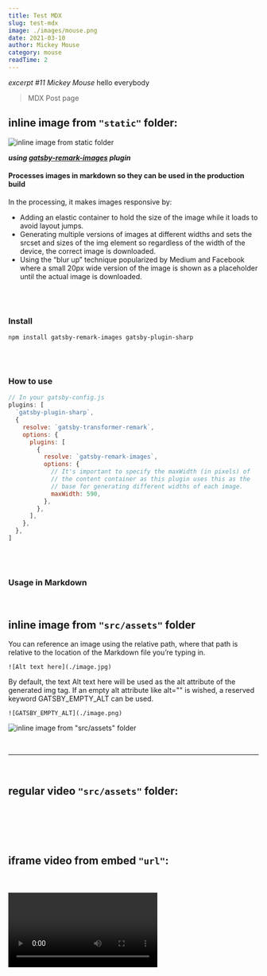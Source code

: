 ```yaml
---
title: Test MDX
slug: test-mdx
image: ./images/mouse.png
date: 2021-03-10
author: Mickey Mouse
category: mouse
readTime: 2
---
```



_excerpt #11 Mickey Mouse_ hello everybody

<section className="mdx-page">

> MDX Post page

## inline image from `"static"` folder:

<div className="mdx-img">

![inline image from static folder](../android-chrome-192x192.png)

</div>

**_using [gatsby-remark-images](https://www.gatsbyjs.com/plugins/gatsby-remark-images/) plugin_**

<div className="nice-text">
  <h4>
    Processes images in markdown so they can be used in the production build
  </h4>
  <FaInfo className="nice-text-icon" />

In the processing, it makes images responsive by:

- Adding an elastic container to hold the size of the image while it loads to avoid layout jumps.
- Generating multiple versions of images at different widths and sets the srcset and sizes of the img element so regardless of the width of the device, the correct image is downloaded.
- Using the “blur up” technique popularized by Medium and Facebook where a small 20px wide version of the image is shown as a placeholder until the actual image is downloaded.

</div>
<br />
<br />

</section>

### Install

`npm install gatsby-remark-images gatsby-plugin-sharp`

<br />
<br />

### How to use

```javascript
// In your gatsby-config.js
plugins: [
  `gatsby-plugin-sharp`,
  {
    resolve: `gatsby-transformer-remark`,
    options: {
      plugins: [
        {
          resolve: `gatsby-remark-images`,
          options: {
            // It's important to specify the maxWidth (in pixels) of
            // the content container as this plugin uses this as the
            // base for generating different widths of each image.
            maxWidth: 590,
          },
        },
      ],
    },
  },
]
```

<br />
<br />

### Usage in Markdown

<br />

## inline image from `"src/assets"` folder

You can reference an image using the relative path, where that path is relative to the location of the Markdown file you’re typing in.

`![Alt text here](./image.jpg)`

By default, the text Alt text here will be used as the alt attribute of the generated img tag.
If an empty alt attribute like alt="" is wished, a reserved keyword GATSBY_EMPTY_ALT can be used.

`![GATSBY_EMPTY_ALT](./image.png)`

<div className="mdx-img">

![inline image from `"src/assets"` folder](../../assets/banner-about.jpg)

</div>

<br />

---

<br />

## regular video `"src/assets"` folder:

<br />
<br />

<RegVideo />

<br />
<br />

## iframe video from embed `"url"`:

<br />
<br />

<Video />

<br />
<br />

<Video
  src="https://www.youtube.com/embed/nzgRa-Ff73k"
  title="Deep Space House Show 001 | Deep House Mix | 2012"
/>

<br />
<br />

---

<br />
<br />
<h2>random h2</h2>
<h2 title="true">yet random h2</h2>
<h4>random h4</h4>
<h4 title="true">yet random h4</h4>

`inlineCode sample styling`

<blockquote>
  <h5>
    blockquote element sample styling{' '}
    <a
      href="https://www.blindtextgenerator.com/lorem-ipsum"
      target="_blank"
      rel="nofollow noreferrer noopener"
    >
      (text generator link)
    </a>
  </h5>
</blockquote>
<blockquote display="default">
  A wonderful serenity has taken possession of my entire soul, like these sweet
  mornings of spring which I enjoy with my whole heart. I am alone, and feel the
  charm of existence in this spot, which was created for the bliss of souls like
  mine. I am so happy, my dear friend, so absorbed in the exquisite sense of
  mere tranquil existence, that I neglect my talents. I should be incapable of
  drawing a single stroke at the present moment; and yet I feel that I never was
  a greater artist than now. When, while the lovely valley teems with vapour
  around me, and the meridian sun strikes the upper surface of the impenetrable
  foliage of my trees, and but a few stray gleams steal into the inner
  sanctuary, I throw myself down among the tall grass by the trickling stream;
  and, as I lie close to the earth, a thousand unknown plants are noticed by me:
  when I hear the buzz of the little world among the stalks, and grow familiar
  with the countless indescribable forms of the insects and flies, then I feel
  the presence of the Almighty, who formed us in his own image, and the breath
</blockquote>

<blockquote display="info">
  Far far away, behind the word mountains, far from the countries Vokalia and
  Consonantia, there live the blind texts. Separated they live in Bookmarksgrove
  right at the coast of the Semantics, a large language ocean. A small river
  named Duden flows by their place and supplies it with the necessary
  regelialia. It is a paradisematic country, in which roasted parts of sentences
  fly into your mouth. Even the all-powerful Pointing has no control about the
  blind texts it is an almost unorthographic life One day however a small line
  of blind text by the name of Lorem Ipsum decided to leave for the far World of
  Grammar. The Big Oxmox advised her not to do so, because there were thousands
  of bad Commas, wild Question Marks and devious Semikoli, but the Little Blind
  Text didn’t listen. She packed her seven versalia, put her initial into the
  belt and made herself on the way. When she reached the first hills of the
  Italic Mountains, she had a last view back on the skyline of her hometown
  Bookmarksgrove, the headline of Alphabet Village and the subline of her own
  road, the Line Lane. Pityful a rethoric question ran over her cheek, then
</blockquote>

<blockquote display="warning">
  The quick, brown fox jumps over a lazy dog. DJs flock by when MTV ax quiz
  prog. Junk MTV quiz graced by fox whelps. Bawds jog, flick quartz, vex nymphs.
  Waltz, bad nymph, for quick jigs vex! Fox nymphs grab quick-jived waltz. Brick
  quiz whangs jumpy veldt fox. Bright vixens jump; dozy fowl quack. Quick
  wafting zephyrs vex bold Jim. Quick zephyrs blow, vexing daft Jim. Sex-charged
  fop blew my junk TV quiz. How quickly daft jumping zebras vex. Two driven
  jocks help fax my big quiz. Quick, Baz, get my woven flax jodhpurs! "Now fax
  quiz Jack!" my brave ghost pled. Five quacking zephyrs jolt my wax bed.
  Flummoxed by job, kvetching W. zaps Iraq. Cozy sphinx waves quart jug of bad
  milk. A very bad quack might jinx zippy fowls. Few quips galvanized the mock
  jury box. Quick brown dogs jump over the lazy fox. The jay, pig, fox, zebra,
  and my wolves quack! Blowzy red vixens fight for a quick jump. Joaquin Phoenix
  was gazed by MTV for luck. A wizard’s job is to vex chumps quickly in fog.
  Watch "Jeopardy!", Alex Trebek's fun TV quiz game. Woven silk pyjamas
  exchanged for blue quartz.
  <a
    href="https://www.blindtextgenerator.com/lorem-ipsum"
    target="_blank"
    rel="nofollow noreferrer noopener"
  >
    link
  </a>
  Brawny gods just
</blockquote>

<br />
<h1>Code blocks styling with Prism react render plugin</h1>
<br />

#### html

```html
<html lang="en">
  <head>
    <meta charset="UTF-8" />
    <title>Blockquote nice text</title>
  </head>
  <body>
    <div className="nice-text">
      <h4>
        Processes images in markdown so they can be used in the production build
      </h4>
      <FaInfo className="nice-text-icon" />
      Some text
    </div>
  </body>
</html>
```

#### css

```css
.nice-text {
  background: var(--clr-primary-10);
  padding: 2rem 1.5rem;
  color: var(--clr-grey-1);
  border-radius: var(--radius);
  border-left: 3px solid var(--clr-primary-5);
  position: relative;
}

.nice-text h4,
.nice-text p {
  color: var(--clr-black);
}

.nice-text p {
  margin-bottom: 0;
}

@media screen and (min-width: 992px) {
  .nice-text {
    margin-left: -2rem;
    margin-right: -2rem;
  }
}

.nice-text-icon {
  position: absolute;
  top: 0;
  left: -3px;
  background: var(--clr-white);
  transform: translate(-50%, -50%);
  width: 40px;
  height: 40px;
  border-radius: 50%;
  border: 6px solid var(--clr-white);
  color: var(--clr-primary-5);
}
```

#### js

```js
import React from 'react'
import { MDXProvider } from '@mdx-js/react'
import { Blockquote, Code, Headings } from './src/components/PostComponents'

const components = {
  h2: Headings.myH2,
  h4: Headings.myH4,
  inlineCode: Code,
  blockquote: Blockquote,
}

export const wrapMDX = ({ element }) => (
  <MDXProvider components={components}>{element}</MDXProvider>
)
```

#### jsx

```jsx
const IndexPage = ({ data }) => {
  const {
    allMdx: { nodes: posts },
  } = data
  const titleRecentPosts = `Recent posts`

  return (
    <Layout>
      <Hero showPerson />
      <Posts posts={posts} title={titleRecentPosts} />
    </Layout>
  )
}

export default IndexPage
```

#### undefined

```
  {
    "arrowParens": "avoid",
    "semi": false,
    "singleQuote": true
  }

```
